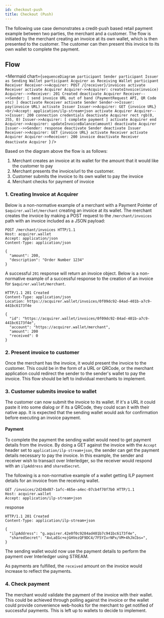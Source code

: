 ```yaml
---
id: checkout-push
title: Checkout (Push)
---
```



The following use case demonstrates a credit-push based retail payment example
between two parties, the merchant and a customer. The flow is initiated by the
merchant creating an invoice at its own wallet, which is then presented to the
customer. The customer can then present this invoice to its own wallet to
complete the payment.

## Flow

<Mermaid
  chart={`sequenceDiagram
participant Sender
participant Issuer as Sending Wallet
participant Acquirer as Receiving Wallet
participant Receiver
Receiver->>Acquirer: POST /{receiver}/invoices
activate Receiver
activate Acquirer
Acquirer->>Acquirer: createInvoice(invoice)
Acquirer-->>Receiver: 201 Created
deactivate Acquirer
Receiver-->>Sender: [ send invoice URL out of band (PaymentRequest API, QR Code etc) ]
deactivate Receiver
activate Sender
Sender->>Issuer: pay(invoice URL)
activate Issuer
Issuer->>Acquirer: GET {invoice URL}<br/>Accept: application/ilp-stream+json
activate Acquirer
Acquirer-->>Issuer: 200 connection credentials
deactivate Acquirer
rect rgb(0, 255, 0)
    Issuer->>Acquirer: [ complete payment ]
    activate Acquirer
end
Acquirer->>Acquirer: updateInvoiceBalance(amount)
deactivate Acquirer
Issuer-->>Sender: response
deactivate Sender
deactivate Issuer
Receiver->>Acquirer: GET {invoice URL}
activate Receiver
activate Acquirer
Acquirer->>Receiver: 200 invoice
deactivate Receiver
deactivate Acquirer
`}
/>

Based on the diagram above the flow is as follows:

1. Merchant creates an invoice at its wallet for the amount that it would like
   the customer to pay
2. Merchant presents the invoice/url to the customer.
3. Customer submits the invoice to its own wallet to pay the invoice
4. Merchant checks for payment of invoice

### 1. Creating Invoice at Acquirer

Below is a non-normative example of a merchant with a Payment Pointer of
`$aquirer.wallet/merchant` creating an invoice at its wallet. The merchant
creates the invoice by making a POST request to the `/merchant/invoices` path
with an invoice included as a JSON payload:

```http
POST /merchant/invoices HTTP/1.1
Host: acquirer.wallet
Accept: application/json
Content-Type: application/json

{
  "amount": 200,
  "description": "Order Number 1234"
}
```

A successful `201` response will return an invoice object. Below is a
non-normative example of a successful response to the creation of an invoice for
`$aquirer.wallet/merchant`.

```http
HTTP/1.1 201 Created
Content-Type: application/json
Location: https://acquirer.wallet/invoices/0f09dc92-84ad-401b-a7c9-441bc6173f4e

{
  "id": "https://acquirer.wallet/invoices/0f09dc92-84ad-401b-a7c9-441bc6173f4e",
  "account": "https://acquirer.wallet/merchant",
  "amount": 200
  "received": 0
}
```

### 2. Present invoice to customer

Once the merchant has the invoice, it would present the invoice to the customer.
This could be in the form of a URL or QRCode, or the merchant application could
redirect the sender to the sender's wallet to pay the invoice. This flow should
be left to individual merchants to implement.

### 3. Customer submits invoice to wallet

The customer can now submit the invoice to its wallet. If it's a URL it could
paste it into some dialog or if its a QRCode, they could scan it with their
native app. It is expected that the sending wallet would ask for confirmation
before executing an invoice payment.

#### Payment

To complete the payment the sending wallet would need to get payment details
from the invoice. By doing a GET against the invoice with the `Accept` header
set to `application/ilp-stream+json`, the sender can get the payment details
necessary to pay the invoice. In this example, the sender and receiver wish to
transact over Interledger, so the receiver would respond with an `ilpAddress`
and `sharedSecret`.

The following is a non-normative example of a wallet getting ILP payment details
for an invoice from the receiving wallet.

```http
GET /invoices/2d24bd87-1afc-465e-a4ec-07cb4f70f7b0 HTTP/1.1
Host: acquirer.wallet
Accept: application/ilp-stream+json
```

response

```http
HTTP/1.1 201 Created
Content-Type: application/ilp-stream+json

{
  "ilpAddress": "g.aquirer.42e0f0c9284ad401b7c941bc6173f4e",
  "sharedSecret": "AvLaEGc+ojGHVezQF9DC4/7F5YIvrNPx/VM+4hJkCbs=",
}
```

The sending wallet would now use the payment details to perform the payment over
Interledger using STREAM.

As payments are fulfilled, the `received` amount on the invoice would increase
to reflect the payments.

### 4. Check payment

The merchant would validate the payment of the invoice with their wallet. This
could be achieved through polling against the invoice or the wallet could
provide convenience web-hooks for the merchant to get notified of successful
payments. This is left up to wallets to decide to implement.

